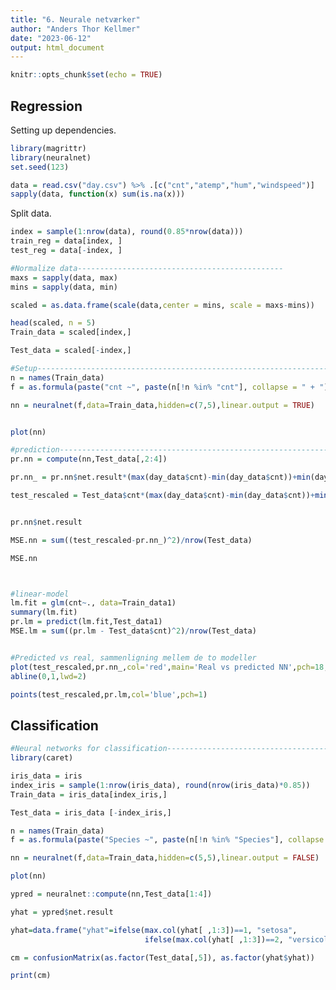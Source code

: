 ```yaml
---
title: "6. Neurale netværker"
author: "Anders Thor Kellmer"
date: "2023-06-12"
output: html_document
---
```


```r
knitr::opts_chunk$set(echo = TRUE)
```

## Regression

Setting up dependencies.

```r
library(magrittr)
library(neuralnet)
set.seed(123)
```

```r
data = read.csv("day.csv") %>% .[c("cnt","atemp","hum","windspeed")]
sapply(data, function(x) sum(is.na(x)))
```
Split data.

```r
index = sample(1:nrow(data), round(0.85*nrow(data)))
train_reg = data[index, ]
test_reg = data[-index, ]

#Normalize data----------------------------------------------
maxs = sapply(data, max)
mins = sapply(data, min)

scaled = as.data.frame(scale(data,center = mins, scale = maxs-mins))

head(scaled, n = 5)
Train_data = scaled[index,]

Test_data = scaled[-index,]

#Setup------------------------------------------------------------------
n = names(Train_data)
f = as.formula(paste("cnt ~", paste(n[!n %in% "cnt"], collapse = " + ")))

nn = neuralnet(f,data=Train_data,hidden=c(7,5),linear.output = TRUE)


plot(nn)

#prediction---------------------------------------------------------------------
pr.nn = compute(nn,Test_data[,2:4])

pr.nn_ = pr.nn$net.result*(max(day_data$cnt)-min(day_data$cnt))+min(day_data$cnt)

test_rescaled = Test_data$cnt*(max(day_data$cnt)-min(day_data$cnt))+min(day_data$cnt)


pr.nn$net.result

MSE.nn = sum((test_rescaled-pr.nn_)^2)/nrow(Test_data)

MSE.nn



#linear-model
lm.fit = glm(cnt~., data=Train_data1)
summary(lm.fit)
pr.lm = predict(lm.fit,Test_data1)
MSE.lm = sum((pr.lm - Test_data$cnt)^2)/nrow(Test_data)


#Predicted vs real, sammenligning mellem de to modeller
plot(test_rescaled,pr.nn_,col='red',main='Real vs predicted NN',pch=18,cex=0.7)
abline(0,1,lwd=2)

points(test_rescaled,pr.lm,col='blue',pch=1)
```

## Classification
```r
#Neural networks for classification---------------------------------------------
library(caret)

iris_data = iris
index_iris = sample(1:nrow(iris_data), round(nrow(iris_data)*0.85))
Train_data = iris_data[index_iris,]

Test_data = iris_data [-index_iris,]

n = names(Train_data)
f = as.formula(paste("Species ~", paste(n[!n %in% "Species"], collapse = " + ")))

nn = neuralnet(f,data=Train_data,hidden=c(5,5),linear.output = FALSE)

plot(nn)

ypred = neuralnet::compute(nn,Test_data[1:4])

yhat = ypred$net.result

yhat=data.frame("yhat"=ifelse(max.col(yhat[ ,1:3])==1, "setosa",
                              ifelse(max.col(yhat[ ,1:3])==2, "versicolor", "virginica")))

cm = confusionMatrix(as.factor(Test_data[,5]), as.factor(yhat$yhat))

print(cm)
```

